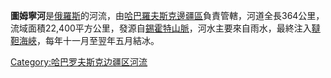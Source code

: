 '''圖姆寧河'''是[[俄羅斯|俄羅斯]]的河流，由[[哈巴羅夫斯克邊疆區|哈巴羅夫斯克邊疆區]]負責管轄，河道全長364公里，流域面積22,400平方公里，發源自[[錫霍特山脈|錫霍特山脈]]，河水主要來自雨水，最終注入[[韃靼海峽|韃靼海峽]]，每年十一月至翌年五月結冰。

{{Russia-geo-stub}}
[[Category:哈巴罗夫斯克边疆区河流|Category:哈巴罗夫斯克边疆区河流]]